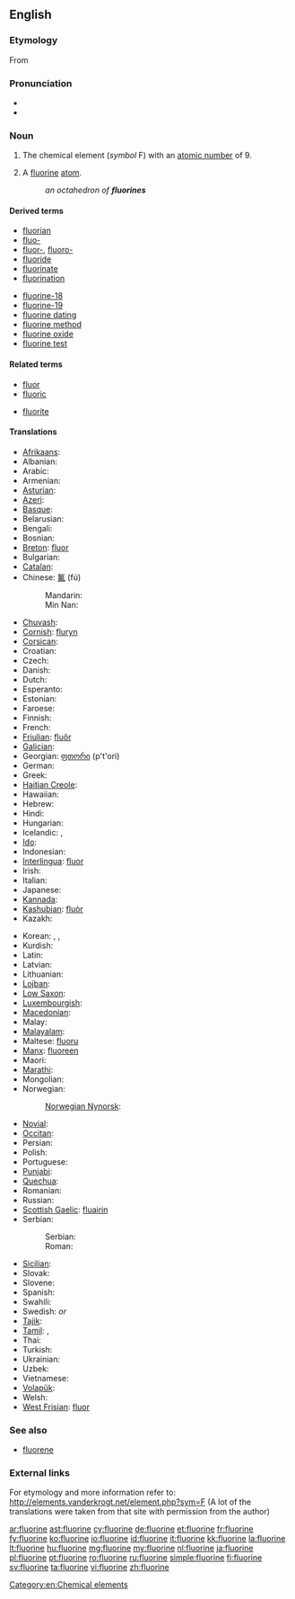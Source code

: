 ==English==
{{elements|F|oxygen|O|neon|Ne}}

===Etymology===
From {{etyl|grc}} {{term|νέος||new}}

===Pronunciation===
* {{audio|en-us-fluorine.ogg|Audio (US)}}
* {{rhymes|ɔːrɪn}}

===Noun===
{{en-noun|s|-}}
{{wikipedia}}

# {{uncountable}} The chemical element (''symbol'' F) with an [[atomic number]] of 9.
# {{chemistry|countable}} A [[fluorine]] [[atom]].
#: ''an octahedron of '''fluorines'''''

====Derived terms====
{{der-top}}
* [[fluorian]]
* [[fluo-]]
* [[fluor-]], [[fluoro-]]
* [[fluoride]]
* [[fluorinate]]
* [[fluorination]]
{{der-mid}}
* [[fluorine-18]]
* [[fluorine-19]]
* [[fluorine dating]]
* [[fluorine method]]
* [[fluorine oxide]]
* [[fluorine test]]
{{der-bottom}}

====Related terms====
{{rel-top}}
* [[fluor]]
* [[fluoric]]
{{rel-mid}}
* [[fluorite]]
{{rel-bottom}}

====Translations====
{{trans-top|chemical element}}
* [[Afrikaans]]: {{t-|af|fluoor|xs=Afrikaans}}
* Albanian: {{t-|sq|fluor|xs=Albanian}}
* Arabic: {{t-|ar|فلور|m|tr=filūr}}
* Armenian: {{t-|hy|ֆտոր|tr=ftor}}
* [[Asturian]]: {{t+|ast|flúor|xs=Asturian}}
* [[Azeri]]: {{t-|az|flüor|xs=Azeri}}
* [[Basque]]: {{t-|eu|fluoroa|xs=Basque}}
* Belarusian: {{t-|be|фтор|m|tr=ftor|xs=Belarusian}}
* Bengali: {{t-|bn|ফ্লুরিন|sc=Beng|xs=Bengali}}
* Bosnian: {{t-|bs|fluor}}
* [[Breton]]: [[fluor]] {{m}}
* Bulgarian: {{t-|bg|флуор|m|tr=fluor}}
* [[Catalan]]: {{t-|ca|fluor}}
* Chinese: [[氟]] (fú)
*: Mandarin: {{t-|cmn|氟|sc=Hani}}
*: Min Nan: {{t-|nan|fluorine|xs=Min Nan}}
* [[Chuvash]]: {{tø|cv|фтор|sc=Cyrl}}
* [[Cornish]]: [[fluryn]]
* [[Corsican]]: {{t-|co|fluoru|xs=Corsican}}
* Croatian: {{t+|hr|fluor}}
* Czech: {{t+|cs|fluor|m}}
* Danish: {{t-|da|fluor}}
* Dutch: {{t+|nl|fluor|n}}
* Esperanto: {{t+|eo|fluoro|xs=Esperanto}}
* Estonian: {{t+|et|fluor}}
* Faroese: {{t|fo|flúr}}
* Finnish: {{t+|fi|fluori}}
* French: {{t+|fr|fluor|m}}
* [[Friulian]]: [[fluôr]]
* [[Galician]]: {{t+|gl|flúor|xs=Galician}}
* Georgian: [[ფთორი]] (p't'ori)
* German: {{t+|de|Fluor|n}}
* Greek: {{t+|el|φθόριο|n|tr=fthório}}
* [[Haitian Creole]]: {{tø|ht|fliyò}}
* Hawaiian: {{tø|haw|fluorine}}
* Hebrew: {{t+|he|פלואור|tr=fluor}}
* Hindi: {{t-|hi|फ्लोरिन|xs=Hindi}}
* Hungarian: {{t+|hu|fluor}}
* Icelandic: {{t+|is|flúor|n}}, {{t|is|flúr}}
* [[Ido]]: {{t+|io|fluoro|xs=Ido}}
* Indonesian: {{t-|id|fluor|xs=Indonesian}}
* [[Interlingua]]: [[fluor]]
* Irish: {{t+|ga|fluairín|xs=Irish}}
* Italian: {{t+|it|fluoro|m}}
* Japanese: {{t+|ja|フッ素|tr=fusso}}
* [[Kannada]]: {{t-|kn|ಫ್ಲೂರೀನ್|sc=Knda|xs=Kannada}}
* [[Kashubian]]: [[fluòr]]
* Kazakh: {{t-|kk|фтор|tr=ftor|sc=Cyrl|xs=Kazakh}}
{{trans-mid}}
* Korean: {{t+|ko|플루오르|tr=peulluoreu|sc=Hang}}, {{t|ko|불소|tr=弗素, bulso|sc=Hang}}, {{t-|ko|플루오린|tr=peulluorin|sc=Hang}}
* Kurdish: {{t-|ku|fluor}}
* Latin: {{t+|la|fluor}}
* Latvian: {{t-|lv|fluors|xs=Latvian}}
* Lithuanian: {{t+|lt|fluoras|xs=Lithuanian}}
* [[Lojban]]: {{t-|jbo|li'orkliru|xs=Lojban}}
* [[Low Saxon]]: {{t-|nds|fluor|xs=Low Saxon}}
* [[Luxembourgish]]: {{t-|lb|Fluor|xs=Luxembourgish}}
* [[Macedonian]]: {{t-|mk|флуор|tr=fluor}}
* Malay: {{t-|ms|fluorin|xs=Malay}}
* [[Malayalam]]: {{t-|ml|ഫ്ലൂറിന്‍|sc=Mlym|xs=Malayalam}}
* Maltese: [[fluoru]]
* [[Manx]]: [[fluoreen]]
* Maori: {{t-|mi|hau kōwhai|xs=Maori}}
* [[Marathi]]: {{t-|mr|फ्लोरिन|sc=Deva|xs=Marathi}}
* Mongolian: {{t-|mn|фтор|tr=ftor|sc=Cyrl|xs=Mongolian}}
* Norwegian: {{t+|no|fluor}}
*: [[Norwegian Nynorsk]]: {{t+|nn|fluor|xs=Norwegian Nynorsk}}
* [[Novial]]: {{tø|nov|fluore}}
* [[Occitan]]: {{t-|oc|fluor|xs=Occitan}}
* Persian: {{t-|fa|فلوئور|xs=Persian}}
* Polish: {{t+|pl|fluor|m}}
* Portuguese: {{t+|pt|flúor|m}}
* [[Punjabi]]: {{t-|pa|ਫਲੋਰੀਨ|sc=Guru|xs=Punjabi}}
* [[Quechua]]: {{t-|qu|flur|xs=Quechua}}
* Romanian: {{t+|ro|fluor|n}}
* Russian: {{t+|ru|фтор|m|tr=ftor}}
* [[Scottish Gaelic]]: [[fluairin]]
* Serbian:
*: Serbian: {{t-|sr|флуор|sc=Cyrl}}
*: Roman: {{t-|sr|fluor}}
* [[Sicilian]]: {{t+|scn|fluoru|xs=Sicilian}}
* Slovak: {{t-|sk|fluór|m}}
* Slovene: {{t+|sl|fluor}}
* Spanish: {{t+|es|flúor|m}}
* Swahili: {{t-|sw|florini|xs=Swahili}}
* Swedish: {{t+|sv|fluor|n}} ''or'' {{c}}
* [[Tajik]]: {{t-|tg|фтор|sc=Cyrl|xs=Tajik}}
* [[Tamil]]: {{t-|ta|ஃவுளூரின்|xs=Tamil}}, {{t-|ta|வினைவியம்|tr=vinaiviyam|xs=Tamil}}
* Thai: {{t-|th|ฟลูออรีน|tr=flūorīn}}
* Turkish: {{t+|tr|flor}}
* Ukrainian: {{t-|uk|фтор|m|tr=ftor|xs=Ukrainian}}
* Uzbek: {{t-|uz|фтор|tr=ftor|sc=Cyrl|xs=Uzbek}}
* Vietnamese: {{t+|vi|flo|xs=Vietnamese}}
* [[Volapük]]: {{t|vo|fluorin}}
* Welsh: {{t-|cy|fflworin|xs=Welsh}}
* [[West Frisian]]: [[fluor]]
{{trans-bottom}}

===See also===
* [[fluorene]]

===External links===
For etymology and more information refer to:
http://elements.vanderkrogt.net/element.php?sym=F
(A lot of the translations were taken from that site with permission from the author)

[[Category:en:Chemical elements]]

[[ar:fluorine]]
[[ast:fluorine]]
[[cy:fluorine]]
[[de:fluorine]]
[[et:fluorine]]
[[fr:fluorine]]
[[fy:fluorine]]
[[ko:fluorine]]
[[io:fluorine]]
[[id:fluorine]]
[[it:fluorine]]
[[kk:fluorine]]
[[la:fluorine]]
[[lt:fluorine]]
[[hu:fluorine]]
[[mg:fluorine]]
[[my:fluorine]]
[[nl:fluorine]]
[[ja:fluorine]]
[[pl:fluorine]]
[[pt:fluorine]]
[[ro:fluorine]]
[[ru:fluorine]]
[[simple:fluorine]]
[[fi:fluorine]]
[[sv:fluorine]]
[[ta:fluorine]]
[[vi:fluorine]]
[[zh:fluorine]]